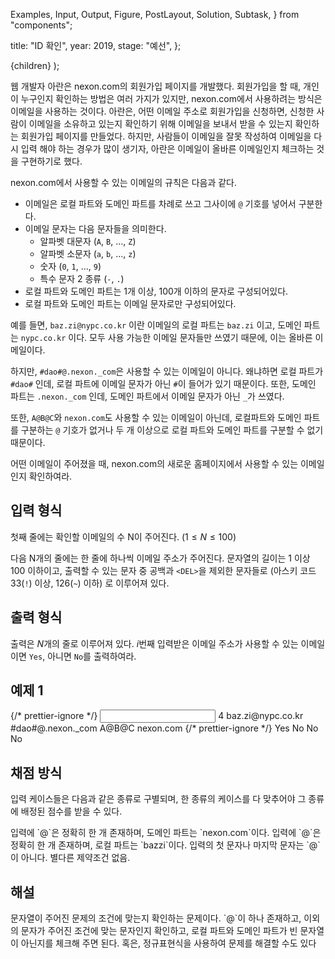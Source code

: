   Examples,
  Input,
  Output,
  Figure,
  PostLayout,
  Solution,
  Subtask,
} from "components";

  title: "ID 확인",
  year: 2019,
  stage: "예선",
};

  <PostLayout meta={meta}>{children}</PostLayout>
);

웹 개발자 아란은 nexon.com의 회원가입 페이지를 개발했다. 회원가입을 할 때, 개인이 누구인지 확인하는 방법은 여러 가지가 있지만, nexon.com에서 사용하려는 방식은 이메일을 사용하는 것이다. 아란은, 어떤 이메일 주소로 회원가입을 신청하면, 신청한 사람이 이메일을 소유하고 있는지 확인하기 위해 이메일을 보내서 받을 수 있는지 확인하는 회원가입 페이지를 만들었다. 하지만, 사람들이 이메일을 잘못 작성하여 이메일을 다시 입력 해야 하는 경우가 많이 생기자, 아란은 이메일이 올바른 이메일인지 체크하는 것을 구현하기로 했다.

nexon.com에서 사용할 수 있는 이메일의 규칙은 다음과 같다.

- 이메일은 로컬 파트와 도메인 파트를 차례로 쓰고 그사이에 `@` 기호를 넣어서 구분한다.
- 이메일 문자는 다음 문자들을 의미한다.
  - 알파벳 대문자 (`A`, `B`, ..., `Z`)
  - 알파벳 소문자 (`a`, `b`, ..., `z`)
  - 숫자 (`0`, `1`, ..., `9`)
  - 특수 문자 2 종류 (`-`, `.`)
- 로컬 파트와 도메인 파트는 $1$개 이상, $100$개 이하의 문자로 구성되어있다.
- 로컬 파트와 도메인 파트는 이메일 문자로만 구성되어있다.

예를 들면, `baz.zi@nypc.co.kr` 이란 이메일의 로컬 파트는 `baz.zi` 이고, 도메인 파트는 `nypc.co.kr` 이다. 모두 사용 가능한 이메일 문자들만 쓰였기 때문에, 이는 올바른 이메일이다.

하지만, `#dao#@.nexon._com`은 사용할 수 있는 이메일이 아니다. 왜냐하면 로컬 파트가 `#dao#` 인데, 로컬 파트에 이메일 문자가 아닌 `#`이 들어가 있기 때문이다. 또한, 도메인 파트는 `.nexon._com` 인데, 도메인 파트에서 이메일 문자가 아닌 `_`가 쓰였다.

또한, `A@B@C`와 `nexon.com`도 사용할 수 있는 이메일이 아닌데, 로컬파트와 도메인 파트를 구분하는 `@` 기호가 없거나 두 개 이상으로 로컬 파트와 도메인 파트를 구분할 수 없기 때문이다.

어떤 이메일이 주어졌을 때, nexon.com의 새로운 홈페이지에서 사용할 수 있는 이메일인지 확인하여라.

## 입력 형식

첫째 줄에는 확인할 이메일의 수 N이 주어진다. ($1 \le N \le 100$)

다음 N개의 줄에는 한 줄에 하나씩 이메일 주소가 주어진다. 문자열의 길이는 $1$ 이상 $100$ 이하이고, 출력할 수 있는 문자 중 공백과 `<DEL>`을 제외한 문자들로 (아스키 코드 33(`!`) 이상, 126(`~`) 이하) 로 이루어져 있다.

## 출력 형식

출력은 $N$개의 줄로 이루어져 있다. $i$번째 입력받은 이메일 주소가 사용할 수 있는 이메일이면 `Yes`, 아니면 `No`를 출력하여라.

## 예제 1

<Examples>
  {/* prettier-ignore */}
  <Input>
    4
    baz.zi@nypc.co.kr
    #dao#@.nexon._com
    A@B@C
    nexon.com
  </Input>
  {/* prettier-ignore */}
  <Output>
    Yes
    No
    No
    No
  </Output>
</Examples>

## 채점 방식

입력 케이스들은 다음과 같은 종류로 구별되며, 한 종류의 케이스를 다 맞추어야 그 종류에 배정된 점수를 받을 수 있다.

<Subtask index={1} score={17}>
  입력에 `@`은 정확히 한 개 존재하며, 도메인 파트는 `nexon.com`이다.
</Subtask>
<Subtask index={2} score={17}>
  입력에 `@`은 정확히 한 개 존재하며, 로컬 파트는 `bazzi`이다.
</Subtask>
<Subtask index={3} score={31}>
  입력의 첫 문자나 마지막 문자는 `@`이 아니다.
</Subtask>
<Subtask index={4} score={35}>
  별다른 제약조건 없음.
</Subtask>

## 해설

<Solution>
  문자열이 주어진 문제의 조건에 맞는지 확인하는 문제이다. `@`이 하나 존재하고,
  이외의 문자가 주어진 조건에 맞는 문자인지 확인하고, 로컬 파트와 도메인 파트가
  빈 문자열이 아닌지를 체크해 주면 된다. 혹은, 정규표현식을 사용하여 문제를
  해결할 수도 있다
</Solution>
